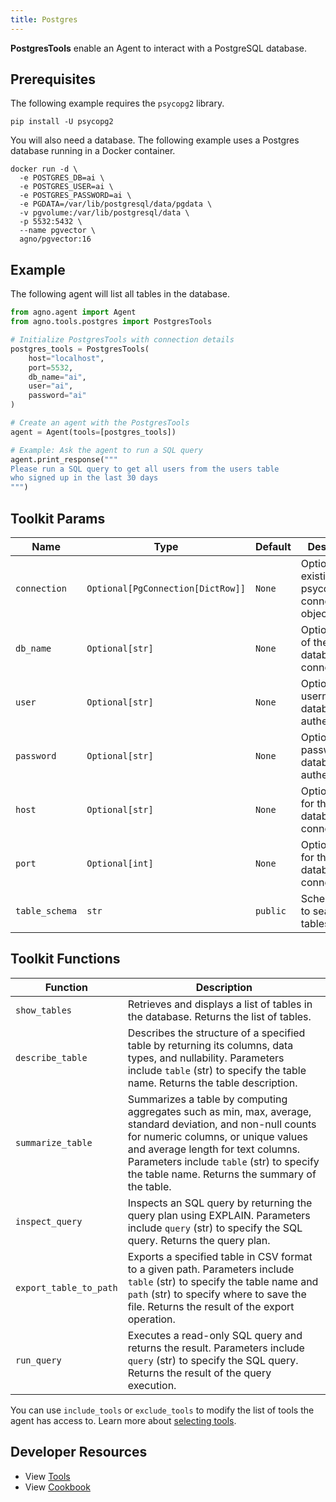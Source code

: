 ```yaml
---
title: Postgres
---
```


**PostgresTools** enable an Agent to interact with a PostgreSQL database.

## Prerequisites

The following example requires the `psycopg2` library.

```shell
pip install -U psycopg2
```

You will also need a database. The following example uses a Postgres database running in a Docker container.

```shell
docker run -d \
  -e POSTGRES_DB=ai \
  -e POSTGRES_USER=ai \
  -e POSTGRES_PASSWORD=ai \
  -e PGDATA=/var/lib/postgresql/data/pgdata \
  -v pgvolume:/var/lib/postgresql/data \
  -p 5532:5432 \
  --name pgvector \
  agno/pgvector:16
```

## Example

The following agent will list all tables in the database.

```python cookbook/tools/postgres.py
from agno.agent import Agent
from agno.tools.postgres import PostgresTools

# Initialize PostgresTools with connection details
postgres_tools = PostgresTools(
    host="localhost",
    port=5532,
    db_name="ai",
    user="ai",
    password="ai"
)

# Create an agent with the PostgresTools
agent = Agent(tools=[postgres_tools])

# Example: Ask the agent to run a SQL query
agent.print_response("""
Please run a SQL query to get all users from the users table
who signed up in the last 30 days
""")
```

## Toolkit Params

| Name             | Type                                       | Default  | Description                                                     |
| ---------------- | ------------------------------------------ | -------- | --------------------------------------------------------------- |
| `connection`     | `Optional[PgConnection[DictRow]]`          | `None`   | Optional existing psycopg connection object.                   |
| `db_name`        | `Optional[str]`                            | `None`   | Optional name of the database to connect to.                   |
| `user`           | `Optional[str]`                            | `None`   | Optional username for database authentication.                 |
| `password`       | `Optional[str]`                            | `None`   | Optional password for database authentication.                 |
| `host`           | `Optional[str]`                            | `None`   | Optional host for the database connection.                     |
| `port`           | `Optional[int]`                            | `None`   | Optional port for the database connection.                     |
| `table_schema`   | `str`                                      | `public` | Schema name to search for tables.                              |

## Toolkit Functions

| Function               | Description                                                                                                                                                                                                                                                                                            |
| ---------------------- | ------------------------------------------------------------------------------------------------------------------------------------------------------------------------------------------------------------------------------------------------------------------------------------------------------ |
| `show_tables`          | Retrieves and displays a list of tables in the database. Returns the list of tables.                                                                                                                                                                                                                   |
| `describe_table`       | Describes the structure of a specified table by returning its columns, data types, and nullability. Parameters include `table` (str) to specify the table name. Returns the table description.                                                                                                        |
| `summarize_table`      | Summarizes a table by computing aggregates such as min, max, average, standard deviation, and non-null counts for numeric columns, or unique values and average length for text columns. Parameters include `table` (str) to specify the table name. Returns the summary of the table.              |
| `inspect_query`        | Inspects an SQL query by returning the query plan using EXPLAIN. Parameters include `query` (str) to specify the SQL query. Returns the query plan.                                                                                                                                                   |
| `export_table_to_path` | Exports a specified table in CSV format to a given path. Parameters include `table` (str) to specify the table name and `path` (str) to specify where to save the file. Returns the result of the export operation.                                                                                  |
| `run_query`            | Executes a read-only SQL query and returns the result. Parameters include `query` (str) to specify the SQL query. Returns the result of the query execution.                                                                                                                                         |

You can use `include_tools` or `exclude_tools` to modify the list of tools the agent has access to. Learn more about [selecting tools](/docs/documentation/tools/selecting-tools).

## Developer Resources

- View [Tools](https://github.com/agno-agi/agno/blob/main/libs/agno/agno/tools/postgres.py)
- View [Cookbook](https://github.com/agno-agi/agno/tree/v2.0/cookbook/tools/postgres_tools.py)
